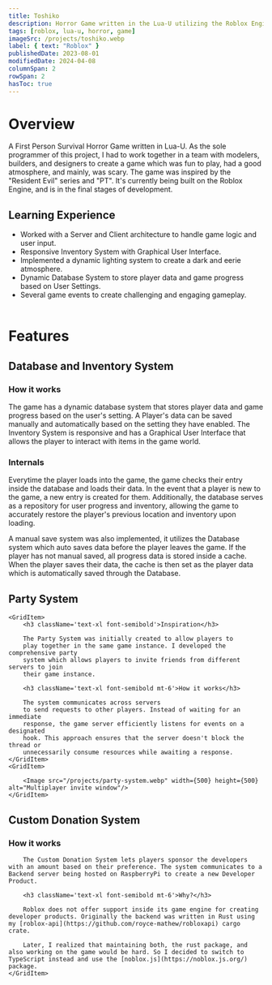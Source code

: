 ```yaml
---
title: Toshiko
description: Horror Game written in the Lua-U utilizing the Roblox Engine.
tags: [roblox, lua-u, horror, game]
imageSrc: /projects/toshiko.webp
label: { text: "Roblox" }
publishedDate: 2023-08-01
modifiedDate: 2024-04-08
columnSpan: 2
rowSpan: 2
hasToc: true
---
```


# Overview

A First Person Survival Horror Game written in Lua-U. As the sole programmer of this project, I had to work together in a team with modelers, builders, and designers to create a game which was fun to play, had a good atmosphere, and mainly, was scary. The game was inspired by the "Resident Evil" series and "PT". It's currently being built on the Roblox Engine, and is in the final stages of development.

## Learning Experience

- Worked with a Server and Client architecture to handle game logic and user input.
- Responsive Inventory System with Graphical User Interface.
- Implemented a dynamic lighting system to create a dark and eerie atmosphere.
- Dynamic Database System to store player data and game progress based on User Settings.
- Several game events to create challenging and engaging gameplay.
  <br />
  <br />

# Features

## Database and Inventory System

### How it works

The game has a dynamic database system that stores player data and game progress based on the user's setting. A Player's data can be saved manually and automatically based on the setting they have enabled. The Inventory System is responsive and has a Graphical User Interface that allows the player to interact with items in the game world.

### Internals

Everytime the player loads into the game, the game checks their entry inside the database and loads their data. In the event that a player is new to the game, a new entry is created for them. Additionally, the database serves as a repository for user progress and inventory, allowing the game to accurately restore the player's previous location and inventory upon loading.

A manual save system was also implemented, it utilizes the Database system which auto saves data before the player leaves the game. If the player has not manual saved, all progress data is stored inside a cache. When the player saves their data, the cache is then set as the player data which is automatically saved through the Database.

## Party System

<Grid>
	
	<GridItem>
		<h3 className='text-xl font-semibold'>Inspiration</h3>

    	The Party System was initially created to allow players to
    	play together in the same game instance. I developed the comprehensive party
    	system which allows players to invite friends from different servers to join
    	their game instance.

    	<h3 className='text-xl font-semibold mt-6'>How it works</h3>

    	The system communicates across servers
    	to send requests to other players. Instead of waiting for an immediate
    	response, the game server efficiently listens for events on a designated
    	hook. This approach ensures that the server doesn't block the thread or
    	unnecessarily consume resources while awaiting a response.
    </GridItem>
    <GridItem>

  		<Image src="/projects/party-system.webp" width={500} height={500} alt="Multiplayer invite window"/>
	</GridItem>
</Grid>

## Custom Donation System

<Grid>
	<GridItem className="mt-5">
		<YouTubeEmbed videoid="pLMtez3b6Po" width={400} height={300}/>		
	</GridItem>
	<GridItem>
		<h3 className='text-xl font-semibold'>How it works</h3>

    	The Custom Donation System lets players sponsor the developers with an amount based on their preference. The system communicates to a Backend server being hosted on RaspberryPi to create a new Developer Product.

    	<h3 className='text-xl font-semibold mt-6'>Why?</h3>

    	Roblox does not offer support inside its game engine for creating developer products. Originally the backend was written in Rust using my [roblox-api](https://github.com/royce-mathew/robloxapi) cargo crate.

    	Later, I realized that maintaining both, the rust package, and also working on the game would be hard. So I decided to switch to TypeScript instead and use the [noblox.js](https://noblox.js.org/) package.
    </GridItem>

</Grid>
